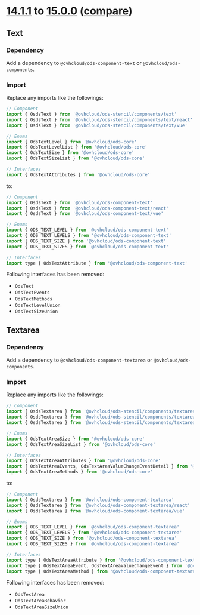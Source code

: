 
<Meta title="OVHcloud Design System/What's new?/Migration guide/14.x to 15.x" />

# [14.1.1](https://ovh.github.io/design-system/v14.1.1/?path=/story/ovhcloud-design-system-what-s-new-changelog--page) to [15.0.0](https://ovh.github.io/design-system/v15.0.0/?path=/story/ovhcloud-design-system-what-s-new-changelog--page) ([compare](https://github.com/ovh/design-system/compare/release/14.0...release/15.0))

## Text

### Dependency

Add a dependency to `@ovhcloud/ods-component-text` or `@ovhcloud/ods-components`.

### Import

Replace any imports like the followings:

```js
// Component
import { OsdsText } from '@ovhcloud/ods-stencil/components/text'
import { OsdsText } from '@ovhcloud/ods-stencil/components/text/react'
import { OsdsText } from '@ovhcloud/ods-stencil/components/text/vue'

// Enums
import { OdsTextLevel } from '@ovhcloud/ods-core'
import { OdsTextLevelList } from '@ovhcloud/ods-core'
import { OdsTextSize } from '@ovhcloud/ods-core'
import { OdsTextSizeList } from '@ovhcloud/ods-core'

// Interfaces
import { OdsTextAttributes } from '@ovhcloud/ods-core'
```
to:
```js
// Component
import { OsdsText } from '@ovhcloud/ods-component-text'
import { OsdsText } from '@ovhcloud/ods-component-text/react'
import { OsdsText } from '@ovhcloud/ods-component-text/vue'

// Enums
import { ODS_TEXT_LEVEL } from '@ovhcloud/ods-component-text'
import { ODS_TEXT_LEVELS } from '@ovhcloud/ods-component-text'
import { ODS_TEXT_SIZE } from '@ovhcloud/ods-component-text'
import { ODS_TEXT_SIZES } from '@ovhcloud/ods-component-text'

// Interfaces
import type { OdsTextAttribute } from '@ovhcloud/ods-component-text'
```

Following interfaces has been removed:
- `OdsText`
- `OdsTextEvents`
- `OdsTextMethods`
- `OdsTextLevelUnion`
- `OdsTextSizeUnion`

## Textarea

### Dependency

Add a dependency to `@ovhcloud/ods-component-textarea` or `@ovhcloud/ods-components`.

### Import

Replace any imports like the followings:

```js
// Component
import { OsdsTextarea } from '@ovhcloud/ods-stencil/components/textarea'
import { OsdsTextarea } from '@ovhcloud/ods-stencil/components/textarea/react'
import { OsdsTextarea } from '@ovhcloud/ods-stencil/components/textarea/vue'

// Enums
import { OdsTextAreaSize } from '@ovhcloud/ods-core'
import { OdsTextAreaSizeList } from '@ovhcloud/ods-core'

// Interfaces
import { OdsTextAreaAttributes } from '@ovhcloud/ods-core'
import { OdsTextAreaEvents, OdsTextAreaValueChangeEventDetail } from '@ovhcloud/ods-core'
import { OdsTextAreaMethods } from '@ovhcloud/ods-core'
```
to:
```js
// Component
import { OsdsTextarea } from '@ovhcloud/ods-component-textarea'
import { OsdsTextarea } from '@ovhcloud/ods-component-textarea/react'
import { OsdsTextarea } from '@ovhcloud/ods-component-textarea/vue'

// Enums
import { ODS_TEXT_LEVEL } from '@ovhcloud/ods-component-textarea'
import { ODS_TEXT_LEVELS } from '@ovhcloud/ods-component-textarea'
import { ODS_TEXT_SIZE } from '@ovhcloud/ods-component-textarea'
import { ODS_TEXT_SIZES } from '@ovhcloud/ods-component-textarea'

// Interfaces
import type { OdsTextAreaAttribute } from '@ovhcloud/ods-component-textarea'
import type { OdsTextAreaEvent, OdsTextAreaValueChangeEvent } from '@ovhcloud/ods-component-textarea'
import type { OdsTextAreaMethod } from '@ovhcloud/ods-component-textarea'
```

Following interfaces has been removed:
- `OdsTextArea`
- `OdsTextAreaBehavior`
- `OdsTextAreaSizeUnion`
